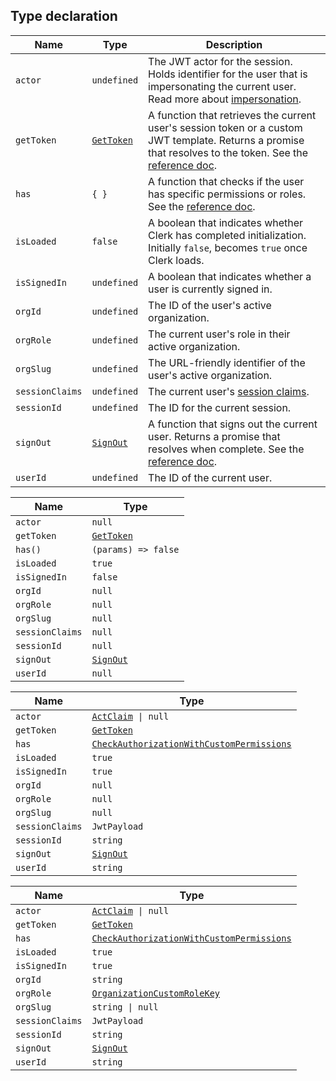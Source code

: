 ## Type declaration

| Name            | Type                        | Description                                                                                                                                                                                                |
| --------------- | --------------------------- | ---------------------------------------------------------------------------------------------------------------------------------------------------------------------------------------------------------- |
| `actor`         | `undefined`                 | The JWT actor for the session. Holds identifier for the user that is impersonating the current user. Read more about [impersonation](/docs/users/user-impersonation).                                      |
| `getToken`      | [`GetToken`](get-token.mdx) | A function that retrieves the current user's session token or a custom JWT template. Returns a promise that resolves to the token. See the [reference doc](/docs/references/javascript/session#get-token). |
| `has`           | <code>\{ \}</code>          | A function that checks if the user has specific permissions or roles. See the [reference doc](/docs/references/backend/types/auth-object#has).                                                             |
| `isLoaded`      | `false`                     | A boolean that indicates whether Clerk has completed initialization. Initially `false`, becomes `true` once Clerk loads.                                                                                   |
| `isSignedIn`    | `undefined`                 | A boolean that indicates whether a user is currently signed in.                                                                                                                                            |
| `orgId`         | `undefined`                 | The ID of the user's active organization.                                                                                                                                                                  |
| `orgRole`       | `undefined`                 | The current user's role in their active organization.                                                                                                                                                      |
| `orgSlug`       | `undefined`                 | The URL-friendly identifier of the user's active organization.                                                                                                                                             |
| `sessionClaims` | `undefined`                 | The current user's [session claims](/docs/backend-requests/resources/session-tokens).                                                                                                                      |
| `sessionId`     | `undefined`                 | The ID for the current session.                                                                                                                                                                            |
| `signOut`       | [`SignOut`](sign-out.mdx)   | A function that signs out the current user. Returns a promise that resolves when complete. See the [reference doc](/docs/references/javascript/clerk#sign-out).                                            |
| `userId`        | `undefined`                 | The ID of the current user.                                                                                                                                                                                |

| Name            | Type                           |
| --------------- | ------------------------------ |
| `actor`         | `null`                         |
| `getToken`      | [`GetToken`](get-token.mdx)    |
| `has()`         | <code>(params) => false</code> |
| `isLoaded`      | `true`                         |
| `isSignedIn`    | `false`                        |
| `orgId`         | `null`                         |
| `orgRole`       | `null`                         |
| `orgSlug`       | `null`                         |
| `sessionClaims` | `null`                         |
| `sessionId`     | `null`                         |
| `signOut`       | [`SignOut`](sign-out.mdx)      |
| `userId`        | `null`                         |

| Name            | Type                                                                                         |
| --------------- | -------------------------------------------------------------------------------------------- |
| `actor`         | <code>[ActClaim](act-claim.mdx) \| null</code>                                               |
| `getToken`      | [`GetToken`](get-token.mdx)                                                                  |
| `has`           | [`CheckAuthorizationWithCustomPermissions`](check-authorization-with-custom-permissions.mdx) |
| `isLoaded`      | `true`                                                                                       |
| `isSignedIn`    | `true`                                                                                       |
| `orgId`         | `null`                                                                                       |
| `orgRole`       | `null`                                                                                       |
| `orgSlug`       | `null`                                                                                       |
| `sessionClaims` | `JwtPayload`                                                                                 |
| `sessionId`     | `string`                                                                                     |
| `signOut`       | [`SignOut`](sign-out.mdx)                                                                    |
| `userId`        | `string`                                                                                     |

| Name            | Type                                                                                         |
| --------------- | -------------------------------------------------------------------------------------------- |
| `actor`         | <code>[ActClaim](act-claim.mdx) \| null</code>                                               |
| `getToken`      | [`GetToken`](get-token.mdx)                                                                  |
| `has`           | [`CheckAuthorizationWithCustomPermissions`](check-authorization-with-custom-permissions.mdx) |
| `isLoaded`      | `true`                                                                                       |
| `isSignedIn`    | `true`                                                                                       |
| `orgId`         | `string`                                                                                     |
| `orgRole`       | [`OrganizationCustomRoleKey`](organization-custom-role-key.mdx)                              |
| `orgSlug`       | <code>string \| null</code>                                                                  |
| `sessionClaims` | `JwtPayload`                                                                                 |
| `sessionId`     | `string`                                                                                     |
| `signOut`       | [`SignOut`](sign-out.mdx)                                                                    |
| `userId`        | `string`                                                                                     |
